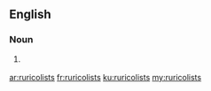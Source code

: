 ==English==

===Noun===
{{head|en}}

# {{context|obsolete|lang=en}} {{plural of|ruricolist}}

[[ar:ruricolists]]
[[fr:ruricolists]]
[[ku:ruricolists]]
[[my:ruricolists]]